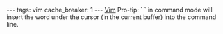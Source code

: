 ---
tags: vim
cache_breaker: 1
---
[[Vim]] Pro-tip: `<CTRL-r> <CTRL-w>` in command mode will insert the word under the cursor (in the current buffer) into the command line.
